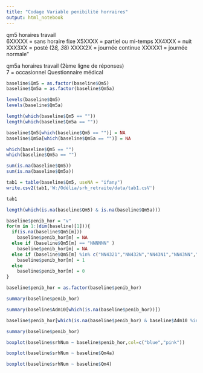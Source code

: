 ---
title: "Codage Variable penibilité horraires"
output: html_notebook
---


qm5	horaires travail		
6XXXXX = sans horaire fixe
X5XXXX = partiel ou mi-temps
XX4XXX = nuit
XXX3XX = posté (2*8, 3*8)
XXXX2X = journée continue
XXXXX1 = journée normale"				
									
									
									
									
									
qm5a	horaires travail (2ème ligne de réponses)	
7 = occasionnel	Questionnaire médical				
									
```{r}
baseline$Qm5 = as.factor(baseline$Qm5)
baseline$Qm5a = as.factor(baseline$Qm5a)
```

```{r}
levels(baseline$Qm5)
levels(baseline$Qm5a)
```

```{r}
length(which(baseline$Qm5 == ""))
length(which(baseline$Qm5a == ""))
```

```{r}
baseline$Qm5[which(baseline$Qm5 == "")] = NA
baseline$Qm5a[which(baseline$Qm5a == "")] = NA
```

```{r}
which(baseline$Qm5 == "")
which(baseline$Qm5a == "")
```
```{r}
sum(is.na(baseline$Qm5))
sum(is.na(baseline$Qm5a))
```

```{r}
tab1 = table(baseline$Qm5, useNA = "ifany")
write.csv2(tab1,'W:/Odélia/srh_retraite/data/tab1.csV')
```

```{r}
tab1
```

```{r}
length(which(is.na(baseline$Qm5) & is.na(baseline$Qm5a)))
```


```{r}
baseline$penib_hor = "v"
for(m in 1:(dim(baseline)[1])){
  if(is.na(baseline$Qm5[m]))
    baseline$penib_hor[m] = NA
  else if (baseline$Qm5[m] == "NNNNNN" )
    baseline$penib_hor[m] = NA 
  else if (baseline$Qm5[m] %in% c("NN4321","NN432N","NN43N1","NN43NN","NN4N21","NN4N2N","NN4NN1","NN4NNN","NNN32N","NNN3N1","NNN3NN","N54N2N","N54NN1","N54NNN","6N4321","6N43NN","6N4N21","6N4N2N","6N4NN1","6N4NNN","6NN32N","6NN3NN","654NN1","654NNN"))
    baseline$penib_hor[m] = 1
  else
    baseline$penib_hor[m] = 0
}

```

```{r}
baseline$penib_hor = as.factor(baseline$penib_hor)
```

```{r}
summary(baseline$penib_hor)
```
```{r}
summary(baseline$Adm10[which(is.na(baseline$penib_hor))])
```

```{r}
baseline$penib_hor[which(is.na(baseline$penib_hor) & baseline$Adm10 %in% c(96,95,94,93,86,85,78,77,75,74))] = 0
```
```{r}
summary(baseline$penib_hor)
```
```{r}
boxplot(baseline$srhNum ~ baseline$penib_hor,col=c("blue","pink"))
```

```{r}
boxplot(baseline$srhNum ~ baseline$Qm4a)

```
```{r}
boxplot(baseline$srhNum ~ baseline$Qm4)

```

